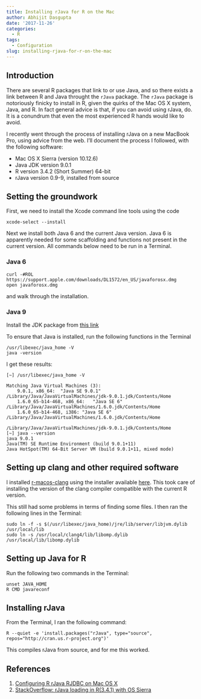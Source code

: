 ```yaml
---
title: Installing rJava for R on the Mac
author: Abhijit Dasgupta
date: '2017-11-26'
categories:
  - R
tags:
  - Configuration
slug: installing-rjava-for-r-on-the-mac
---
```


## Introduction

There are several R packages that link to or use Java, and so there exists a link between R and Java
throught the `rJava` package. The `rJava` package is notoriously finicky to install in R, given 
the quirks of the Mac OS X system, Java, and R. In fact general advice is that, if you can avoid using rJava, do. It is a conundrum that even the most experienced R hands would like to avoid. 

I recently went through the process of installing
rJava on a new MacBook Pro, using advice from the web.  I'll document the process I followed, with the following software:

+ Mac OS X Sierra (version 10.12.6) 
+ Java JDK version 9.0.1
+ R version 3.4.2 (Short Summer) 64-bit
+ rJava version 0.9-9, installed from source

## Setting the groundwork

First, we need to install the Xcode command line tools using the code

```
xcode-select --install
```

Next we install both Java 6 and the current Java version. Java 6 is apparently needed for some
scaffolding and functions not present in the current version. All commands below need to be run
in a Terminal.

### Java 6

```
curl -#ROL https://support.apple.com/downloads/DL1572/en_US/javaforosx.dmg
open javaforosx.dmg
```
and walk through the installation.

### Java 9

Install the JDK package from [this link](http://www.oracle.com/technetwork/java/javase/downloads/jdk9-downloads-3848520.html)

To ensure that Java is installed, run the following functions in the Terminal

```
/usr/libexec/java_home -V
java -version
```

I get these results:

```
[~] /usr/libexec/java_home -V                                                  

Matching Java Virtual Machines (3):
    9.0.1, x86_64:	"Java SE 9.0.1"	/Library/Java/JavaVirtualMachines/jdk-9.0.1.jdk/Contents/Home
    1.6.0_65-b14-468, x86_64:	"Java SE 6"	/Library/Java/JavaVirtualMachines/1.6.0.jdk/Contents/Home
    1.6.0_65-b14-468, i386:	"Java SE 6"	/Library/Java/JavaVirtualMachines/1.6.0.jdk/Contents/Home

/Library/Java/JavaVirtualMachines/jdk-9.0.1.jdk/Contents/Home
[~] java --version                                                             
java 9.0.1
Java(TM) SE Runtime Environment (build 9.0.1+11)
Java HotSpot(TM) 64-Bit Server VM (build 9.0.1+11, mixed mode)
```

## Setting up clang and other required software

I installed [r-macos-clang](https://github.com/coatless/r-macos-clang) using the installer available
[here](https://uofi.box.com/v/r-macos-clang-pkg). This took care of installing the version of 
the clang compiler compatible with the current R version.

This still had some problems in terms of finding some files. I then ran the following lines 
in the Terminal:

```
sudo ln -f -s $(/usr/libexec/java_home)/jre/lib/server/libjvm.dylib /usr/local/lib
sudo ln -s /usr/local/clang4/lib/libomp.dylib /usr/local/lib/libomp.dylib
```

## Setting up Java for R

Run the following two commands in the Terminal:

```
unset JAVA_HOME
R CMD javareconf
```

## Installing rJava

From the Terminal, I ran the following command:

```
R --quiet -e 'install.packages("rJava", type="source", repos="http://cran.us.r-project.org")'
```

This compiles rJava from source, and for me this worked. 

## References

1. [Configuring R rJava RJDBC on Mac OS X](https://github.com/snowflakedb/dplyr-snowflakedb/wiki/Configuring-R-rJava-RJDBC-on-Mac-OS-X)
2. [StackOverflow: rJava loading in R(3.4.1) with OS Sierra](https://stackoverflow.com/questions/45051275/rjava-loading-in-r3-4-1-with-os-sierra)

